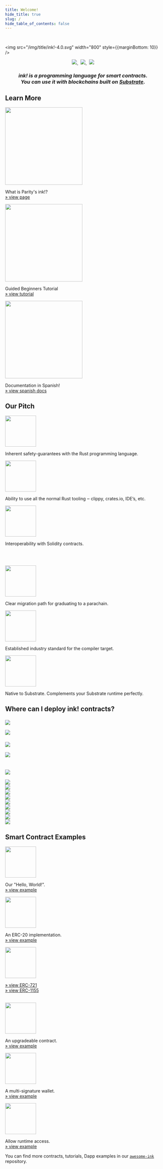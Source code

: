 ```yaml
---
title: Welcome!
hide_title: true
slug: /
hide_table_of_contents: false
---
```


<br/>

<img src="/img/title/ink!-4.0.svg" width="800" style={{marginBottom: 10}} />

<center>
    <a href="https://github.com/paritytech/ink">
        <img style={{height: 25}} src="https://img.shields.io/github/v/release/paritytech/ink?label=ink!%20on%20GitHub&labelColor=white&color=blue&include_prereleases" />
    </a>
    &nbsp;
    <a href="https://substrate.stackexchange.com/questions/tagged/ink?tab=Votes">
        <img style={{height: 25}} src="https://img.shields.io/badge/click-white.svg?logo=StackExchange&label=ink!%20Support%20on%20StackExchange&labelColor=white&color=blue" />
    </a>
    &nbsp;
    <a href="https://twitter.com/ink_lang">
        <img style={{height: 25}} src="https://img.shields.io/twitter/follow/ink_lang?label=Follow" />
    </a>
</center>

<h3 style={{lineHeight: 1.4 + "em", marginTop: 0.5 + "em"}}>
<center>
    <em>ink! is a programming language for smart contracts.<br/>
    You can use it with blockchains built on <a href="https://github.com/paritytech/substrate">Substrate</a>.
    </em>
</center>
</h3>

## Learn More

<div className="row">
    <div className="col text--center">
        <a href="https://www.parity.io/blog/what-is-paritys-ink">
            <img src="/img/what-is-ink.png" width="250" style={{borderRadius: 10, border: "1px solid slategrey"}} />
        </a>
        <p>
            What is Parity's ink!?<br/>
            <a href="https://www.parity.io/blog/what-is-paritys-ink">
                » view page
            </a>
        </p>
    </div>
    <div className="col text--center">
        <a href="https://docs.substrate.io/tutorials/smart-contracts/">
            <img src="/img/tutorial.png" width="250" style={{borderRadius: 10, border: "1px solid slategrey"}} />
        </a>
        <p>
            Guided Beginners Tutorial<br/>
            <a href="https://docs.substrate.io/tutorials/smart-contracts/">
                » view tutorial
            </a>
        </p>
    </div>
    <div className="col text--center">
        <a target="_parent" href="/es/">
            <img src="/img/es/ink-goes-spanish.jpg" width="250" style={{borderRadius: 10, border: "1px solid slategrey"}} />
        </a>
        <p>
            Documentation in Spanish!<br/>
            <a target="_parent" href="/es/">
                » view spanish docs
            </a>
        </p>
    </div>
</div>

## Our Pitch

<div className="row">
    <div className="col text--center">
        <img src="/img/icons/rust.svg" width="100" />
        <p>Inherent safety-guarantees with the Rust programming language.</p>
    </div>
    <div className="col text--center">
        <img src="/img/icons/ecosystem.svg" width="100" />
        <p>Ability to use all the normal Rust tooling ‒ clippy, crates.io, IDE’s, etc.</p>
    </div>
    <div className="col text--center">
        <img src="/img/icons/interop.svg" width="100" />
        <p>Interoperability with Solidity contracts.</p>
    </div>
</div>

<br/>&nbsp;<br/>

<div className="row">
    <div className="col text--center">
        <img src="/img/icons/migration-path.svg" width="100" />
        <p>Clear migration path for graduating to a parachain.</p>
    </div>
    <div className="col text--center">
        <img src="/img/icons/wasm.svg" width="100" />
        <p>Established industry standard for the compiler target.</p>
    </div>
    <div className="col text--center">
        <img src="/img/icons/substrate.svg" width="100" />
        <p>Native to Substrate. Complements your Substrate runtime perfectly.</p>
    </div>
</div>

## Where can I deploy ink! contracts?

<div className="row">
    <div className="col text--center">
        <h3><img src= "/img/chains/production.svg" className="chainHeader" /></h3>
        <a href="https://shiden.astar.network">
            <img src= "/img/chains/shiden.svg" className="chain" />
        </a>
    </div>
    <div className="col text--center">
        <h3><img src= "/img/chains/on-testnet.svg" className="chainHeader" /></h3>
        <a href="/testnet">
            <img src= "/img/chains/testnet.svg" className="chain" />
        </a>
    </div>
    <div className="col">&nbsp;</div>
</div>

<div className="row">
    <div className="col text--left">
        <h3><img src= "/img/chains/mainnet-soon.svg" className="chainHeader mainnetSoon" /></h3>
    </div>
</div>

<div className="row">
    <div className="col text--center">
        <a href="https://astar.network">
            <img src= "/img/chains/astar.svg" className="chain" />
        </a>
    </div>
    <div className="col text--center">
        <a href="https://alephzero.org">
            <img src= "/img/chains/aleph-zero.svg" className="chain" />
        </a>
    </div>
    <div className="col text--center">
        <a href="https://pendulumchain.org/amplitude">
            <img src= "/img/chains/amplitude.svg" className="chain" />
        </a>
    </div>
</div>

<div className="row">
    <div className="col text--center">
        <a href="https://t3rn.io">
            <img src= "/img/chains/t3rn.svg" className="chain" />
        </a>
    </div>
    <div className="col text--center">
        <a href="http://phala.network">
            <img src= "/img/chains/phala.svg" className="chain" />
        </a>
    </div>
    <div className="col text--center">
        <a href="https://pendulumchain.org">
            <img src= "/img/chains/pendulum.svg" className="chain" />
        </a>
    </div>
</div>

<div className="row">
    <div className="col text--center">
        <a href="https://www.peaq.network">
            <img src= "/img/chains/peaq.svg" className="chain" />
        </a>
    </div>
    <div className="col text--center">
        <a href="https://bit.country">
            <img src= "/img/chains/bitcountry.svg" className="chain" />
        </a>
    </div>
    <div className="col text--center">
        <a href="https://enjin.io">
            <img src= "/img/chains/enjin.svg" className="chain" />
        </a>
    </div>
</div>

## Smart Contract Examples

<div className="row">
    <div className="col text--center">
        <a href="https://github.com/paritytech/ink-examples/tree/master/flipper"><img src="/img/icons/flipper.svg" width="100" /></a>
        <p>
            Our "Hello, World!".<br/>
            <a href="https://github.com/paritytech/ink-examples/tree/master/flipper">
                » view example
            </a>
        </p>
    </div>
    <div className="col text--center">
        <a href="https://github.com/paritytech/ink-examples/tree/master/erc20"><img src="/img/icons/erc20.svg" width="100" /></a>
        <p>
            An ERC-20 implementation.<br/>
            <a href="https://github.com/paritytech/ink-examples/tree/master/erc20">
                » view example
            </a>
        </p>
    </div>
    <div className="col text--center">
        <a href="https://github.com/paritytech/ink-examples/tree/master/erc721"><img src="/img/icons/nft.svg" width="100" /></a>
        <p>
            <a href="https://github.com/paritytech/ink-examples/tree/master/erc721">
                » view ERC-721
            </a>
            <br/>
            <a href="https://github.com/paritytech/ink-examples/tree/master/erc1155">
                » view ERC-1155
            </a>
        </p>
    </div>
</div>

<br/>

<div className="row">
    <div className="col text--center">
        <a href="https://github.com/paritytech/ink-examples/tree/master/upgradeable-contracts"><img src="/img/icons/upgradable.svg" width="100" /></a>
        <p>
            An upgradeable contract.<br/>
            <a href="https://github.com/paritytech/ink-examples/tree/master/upgradeable-contracts">
                » view example
            </a>
        </p>
    </div>
    <div className="col text--center">
        <a href="https://github.com/paritytech/ink-examples/tree/master/multisig"><img src="/img/icons/multisig.svg" width="100" /></a>
        <p>
            A multi-signature wallet.<br/>
            <a href="https://github.com/paritytech/ink-examples/tree/master/multisig">
                » view example
            </a>
        </p>
    </div>
    <div className="col text--center">
        <a href="https://github.com/paritytech/ink-examples/tree/master/rand-extension"><img src="/img/icons/rand-extension.svg" width="100" /></a>
        <p>
            Allow runtime access.<br/>
            <a href="https://github.com/paritytech/ink-examples/tree/master/rand-extension">
                » view example
            </a>
        </p>
    </div>
</div>

You can find more contracts, tutorials, Dapp examples in our
[`awesome-ink`](https://github.com/paritytech/awesome-ink) repository.